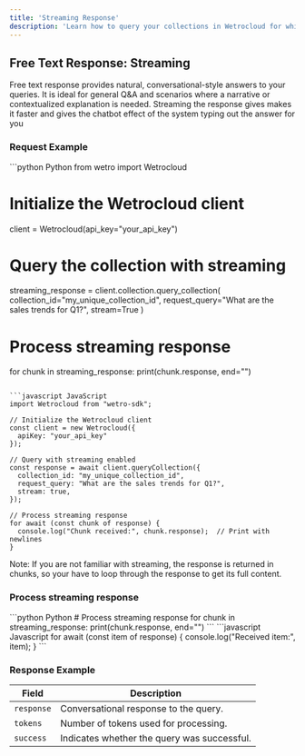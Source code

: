 ```yaml
---
title: 'Streaming Response'
description: 'Learn how to query your collections in Wetrocloud for while streaming the response'
---
```

## Free Text Response: Streaming

Free text response provides natural, conversational-style answers to your queries. It is ideal for general Q&A and scenarios where a narrative or contextualized explanation is needed. 
Streaming the response gives makes it faster and gives the chatbot effect of the system typing out the answer for you

### Request Example
<CodeGroup>
```python Python
from wetro import Wetrocloud

# Initialize the Wetrocloud client
client = Wetrocloud(api_key="your_api_key")

# Query the collection with streaming
streaming_response = client.collection.query_collection(
    collection_id="my_unique_collection_id",
    request_query="What are the sales trends for Q1?",
    stream=True
)

# Process streaming response
for chunk in streaming_response:
    print(chunk.response, end="")
```

```javascript JavaScript
import Wetrocloud from "wetro-sdk";

// Initialize the Wetrocloud client
const client = new Wetrocloud({
  apiKey: "your_api_key"
});

// Query with streaming enabled
const response = await client.queryCollection({
  collection_id: "my_unique_collection_id",
  request_query: "What are the sales trends for Q1?",
  stream: true,
});

// Process streaming response
for await (const chunk of response) {
  console.log("Chunk received:", chunk.response);  // Print with newlines
}
```
</CodeGroup>
<Note> Note: If you are not familiar with streaming, the response is returned in chunks, so your have to loop through the response to get its full content.</Note>

### Process streaming response
<CodeGroup>
```python Python
# Process streaming response
for chunk in streaming_response:
    print(chunk.response, end="")
```
```javascript Javascript
for await (const item of response) {
    console.log("Received item:", item);
}
```
</CodeGroup>

### Response Example

| Field     | Description                                           |
|-----------|-------------------------------------------------------|
| `response` | Conversational response to the query.                |
| `tokens`   | Number of tokens used for processing.                |
| `success`  | Indicates whether the query was successful.          |
